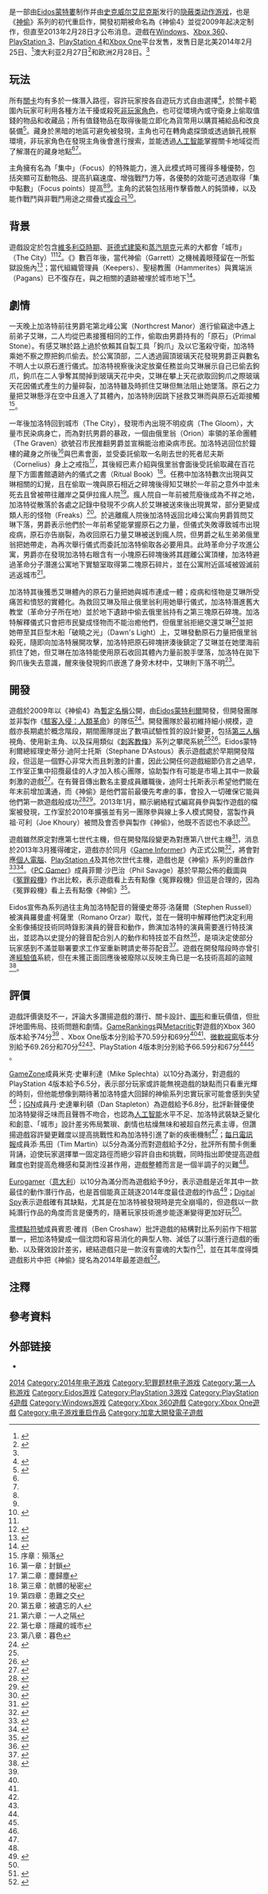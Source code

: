 {{noteTA
|G1=Games
|1=zh-cn:神偷; zh-hk:俠盜; zh-tw:俠盜;
|2=zh-cn:澳大利亚; zh-hk:澳洲; zh-tw:澳洲;
}}
{{Infobox video game
| title = 神偷
| developer = [[Eidos_Montreal|Eidos Montreal]]<br />Nixxes Software BV (PC)<ref>{{cite web|url=http://www.vg247.com/2014/02/24/thief-pc-version-is-not-a-port-says-producer/|title=Thief: PC version "is not a port," says producer|publisher=VG247|accessdate=2014-02-28|archive-date=2021-03-03|archive-url=https://web.archive.org/web/20210303043808/https://www.vg247.com/2014/02/24/thief-pc-version-is-not-a-port-says-producer/|dead-url=no}}</ref>
| publisher = [[Square_Enix|Square Enix]]
| director = Nicolas Cantin
| producer = 
| designer = 
| programmer = 
| artist = 
| writer = 
| composer = Luc St. Pierre<ref>{{cite web|url=http://www.gameinformer.com/b/news/archive/2013/12/09/thief-companion-app-and-preorder-details-emerge.aspx|title=Thief Companion App & Pre-Order Details Emerge|last=Kato|first=Matthew|work=Game Informer|publisher=GameStop|date=2013-12-09|accessdate=2013-12-09|archive-date=2021-03-03|archive-url=https://web.archive.org/web/20210303043813/https://www.gameinformer.com/b/news/archive/2013/12/09/thief-companion-app-and-preorder-details-emerge.aspx|dead-url=no}}</ref>
| series = 神偷
| engine = modified Unreal Engine 3<ref>{{cite web|url=http://www.videogamer.com/ps4/thief/news/confirmed_thief_uses_unreal_engine_3_not_ue4.html|title=Confirmed: Thief uses Unreal Engine 3, not UE4 - Thief for PS4 News|last=Scammell|first=David|publisher=[[VideoGamer.com|VideoGamer.com]]|accessdate=2014-01-23|archive-date=2016-04-03|archive-url=https://web.archive.org/web/20160403190625/http://www.videogamer.com/ps4/thief/news/confirmed_thief_uses_unreal_engine_3_not_ue4.html|dead-url=no}}</ref>
| platforms = [[Microsoft_Windows|Microsoft Windows]], [[PlayStation_3|PlayStation 3]], [[PlayStation_4|PlayStation 4]], [[Xbox_360|Xbox 360]], [[Xbox_One|Xbox One]]<ref>{{cite web|title=Thief Reboot Arrives February, New Trailer Launched|url=http://gameslatestnews.com/2013/08/16/thief-reboot-arrives-february-new-trailer-launched-3368/|work=GamesLatestNews|accessdate=2013-08-16|archive-date=2013-08-20|archive-url=https://www.webcitation.org/6J0gr22MZ?url=http://gameslatestnews.com/2013/08/16/thief-reboot-arrives-february-new-trailer-launched-3368/|dead-url=no}}</ref><ref name="ps3+360">{{cite web | url=http://community.eidosmontreal.com/blogs/Thief-Generations | title=Thief Generations | publisher=[[Eidos_Montreal|Eidos Montreal]] | date=2013-06-20 | accessdate=2013-06-20 | first=Adam | last=Badke | archive-date=2013-06-23 | archive-url=https://web.archive.org/web/20130623031926/http://community.eidosmontreal.com/blogs/Thief-Generations | dead-url=no }}</ref>
| released = {{Vgrelease|NA|February 25, 2014<ref name=releasedate>{{cite web |last=Martin |first=Liam |date=2013-10-09 |url=http://www.digitalspy.co.uk/gaming/news/a522376/thief-debut-gameplay-trailer-sees-Garrett-steal-a-precious-jewel.html |title='Thief' debut gameplay trailer sees Garrett steal a precious jewel |publisher=[[Digital_Spy|Digital Spy]] |accessdate=2013-10-09 |archive-date=2015-10-26 |archive-url=https://web.archive.org/web/20151026195048/http://www.digitalspy.co.uk/gaming/news/a522376/thief-debut-gameplay-trailer-sees-garrett-steal-a-precious-jewel.html |dead-url=no }}</ref>|AU|February 27, 2014<ref name=AUreleasedate>{{cite web |last=Bryan |first=Shane |date=2013-10-10 |url=http://www.xboxworld.com.au/home/2013/10/10/check-out-the-first-thief-gameplay-trailer/ |title=Check Out the First 'Thief' Gameplay Trailer |publisher={{en-link|Xbox World Australia|Xbox World Australia}} |accessdate=2013-10-10 |archive-date=2013-11-19 |archive-url=https://archive.is/20131119024006/http://www.xboxworld.com.au/home/2013/10/10/check-out-the-first-thief-gameplay-trailer/ |dead-url=yes }}</ref>|EU|February 28, 2014<ref name=releasedate/>}}
| genre = 潛行
| modes = 單人
}}
{{Vgname|神偷|en=Thief|cn=神偷|tw=俠盜}}是一部由[[Eidos蒙特婁|Eidos蒙特婁]]制作并由[[史克威尔艾尼克斯|史克威尔艾尼克斯]]发行的[[隐蔽类游戏|隐蔽类]][[动作游戏|动作游戏]]，也是《[[神偷：暗黑计划|神偷]]》系列的初代重启作，開發初期被命名為《神偷4》並從2009年起决定制作，但直至2013年2月28日才公布消息。遊戲在[[Windows|Windows]]、[[Xbox_360|Xbox 360]]、[[PlayStation_3|PlayStation 3]]、[[PlayStation_4|PlayStation 4]]和[[Xbox_One|Xbox One]]平台发售，发售日是北美2014年2月25日、<ref name="releasedate">{{cite web |last=Martin |first=Liam |date=2013-10-09 |url=http://www.digitalspy.co.uk/gaming/news/a522376/thief-debut-gameplay-trailer-sees-garrett-steal-a-precious-jewel.html |title='Thief' debut gameplay trailer sees Garrett steal a precious jewel |publisher=[[Digital_Spy|Digital Spy]] |accessdate=2013-10-09}}</ref>澳大利亚2月27日<ref name="AUSreleasedate">{{cite web |last=Bryan |first=Shane |date=2013-10-10 |url=http://www.xboxworld.com.au/home/2013/10/10/check-out-the-first-thief-gameplay-trailer/ |title=Check Out the First 'Thief' Gameplay Trailer |publisher=[[Xbox_World|Xbox World Australia]] |accessdate=2013-10-10 |archive-date=2013-11-19 |archive-url=https://archive.is/20131119024006/http://www.xboxworld.com.au/home/2013/10/10/check-out-the-first-thief-gameplay-trailer/ |dead-url=yes }}</ref>和欧洲2月28日。<ref name="releasedate" />

== 玩法 ==
所有[[遊戲關卡|關卡]]均有多於一條潛入路徑，容許玩家按各自遊玩方式自由選擇<ref name=IGN-announce>{{cite web|last=MacDonald|first=Keza|title=Thief 4 Coming in 2014|url=http://www.ign.com/articles/2013/03/05/thief-4-coming-in-2014|work=[[IGN|IGN]]|accessdate=2013-03-06|archive-date=2013-03-08|archive-url=https://web.archive.org/web/20130308093038/http://www.ign.com/articles/2013/03/05/thief-4-coming-in-2014|dead-url=no}}</ref>，於關卡範圍內玩家可利用各種方法干擾或殺死[[非玩家角色|非玩家角色]]，也可從環境內或守衛身上偷取值錢的物品和收藏品；所有值錢物品在取得後能立即化為貨幣用以購買補給品和改良裝備<ref name=GE-details>{{cite web|title=Thief – tons of details from Game Informer|url=http://gamingeverything.com/42090/thief-tons-of-details-from-game-informer/|work=Gaming Everything|accessdate=2013-03-06|archive-date=2013-03-07|archive-url=https://web.archive.org/web/20130307032516/http://gamingeverything.com/42090/thief-tons-of-details-from-game-informer/|dead-url=yes}}</ref>。藏身於黑暗的地區可避免被發現，主角也可在轉角處探頭或透過鎖孔視察環境，非玩家角色在發現主角後會進行搜索，並能透過[[人工智能|人工智能]]掌握關卡地域從而了解潛在的藏身地點<ref name=GE-details /><ref name=Watts-Mar52013 />。

主角擁有名為「集中」（Focus）的特殊能力，進入此模式時可獲得多種優勢，包括突顯可互動物品、提高扒竊速度、增強戰鬥力等，各優勢的效能可透過取得「集中點數」（Focus points）提高<ref name=GE-details /><ref name=Watts-Mar52013 />。主角的武裝包括用作擊昏敵人的鈍頭棒，以及能作戰鬥與非戰鬥用途之摺疊式[[複合弓|複合弓]]<ref>{{cite web|title=Thief 4 Leaked Trailer|url=http://www.youtube.com/watch?v=xICYmQmNNv4/|work=YouTube|accessdate=2013-03-06|archive-date=2021-03-03|archive-url=https://web.archive.org/web/20210303044109/https://www.youtube.com/watch?v=xICYmQmNNv4%2F|dead-url=no}}</ref>。

== 背景 ==
遊戲設定於包含[[維多利亞時期|維多利亞時期]]、[[哥德式建築|哥德式建築]]和[[蒸汽朋克|蒸汽朋克]]元素的大都會「城市」（The City）<ref name=GE-details /><ref name="Reeves-Mar52013">{{cite web |url=http://www.gameinformer.com/b/news/archive/2013/03/05/april-cover-revealed-thief.aspx |title=April Cover Revealed: Thief |publisher=[[Game_Informer|Game Informer]] |first=Ben |last=Reeves |date=2013-03-05 |accessdate=2013-03-05 |archive-date=2013-05-30 |archive-url=https://web.archive.org/web/20130530075906/http://www.gameinformer.com/b/news/archive/2013/03/05/april-cover-revealed-thief.aspx |dead-url=no }}</ref>。《{{en-link|神偷：致命暗影|Thief: Deadly Shadows}}》數百年後，當代神偷{{en-link|加洛特|Garrett (character)}}（Garrett）之機械義眼殘留在一所監獄設施內<ref>{{Cite web |url=http://www.primagames.com/games/thief/walkthrough/thief-complete-walkthrough-chapter-5-forsaken-how-kill-freaks |title=Primagames.com |access-date=2015-01-28 |archive-date=2021-03-03 |archive-url=https://web.archive.org/web/20210303043935/https://primagames.com/games/thief/walkthrough/thief-complete-walkthrough-chapter-5-forsaken-how-kill-freaks |dead-url=no }}</ref>；當代組織管理員（Keepers）、聖槌教團（Hammerites）與異端派（Pagans）已不復存在，與之相關的遺跡被埋於城市地下<ref>{{cite web|url=http://community.eidosmontreal.com/blogs/Take-5-QA-2?theme=thief|title=Take 5 – Community Q&A #2|last=Badke|first=Adam|work=Eidos Montreal: Community|accessdate=2014-03-18|archive-date=2014-03-06|archive-url=https://web.archive.org/web/20140306160318/http://community.eidosmontreal.com/blogs/Take-5-QA-2?theme=thief|dead-url=no}}</ref>。

== 劇情 ==
一天晚上加洛特前往男爵宅第北峰公寓（Northcrest Manor）進行偷竊途中遇上前弟子艾琳，二人均從巴素接獲相同的工作{{efn|加洛特：「艾琳，當然是你。下次製造更多聲響如何？」艾琳：「不這樣做你如何知道是我？巴素告訴了你這次我們要合作，對吧？」}}，偷取由男爵持有的「原石」（Primal Stone）{{efn|艾琳：「看來巴素想要的這塊原石是在北峰公寓的儀式室內。」加洛特：「那是男爵的宅第。」}}。有感艾琳於路上過於依賴其自製工具「鉤爪」{{efn|艾琳：「羨慕我這鉤爪？我自己造的。」}}{{efn|艾琳：「你阻住我了。」加洛特：「依賴那鉤爪才阻住了你。」}}及以它濫殺守衛{{efn|加洛特：「剛才到底發生了甚麼事？你為何殺了這守衛？他年紀只是與你相若。」艾琳：「他是個守衛，加洛特，在不合適的地點、不合適的時間出現。」加洛特：「你一點也沒變，對吧？」艾琳：「那是甚麼意思？」加洛特：「意思是，我不會不加思索或毫無理由下殺人，而且這樣做是沒酬勞的。」}}，加洛特乘她不察之際把鉤爪偷去{{efn|加洛特：「對，而我認為我們不應靠它來進行任務。」}}。於公寓頂部，二人透過圓頂玻璃天花發現男爵正與數名不明人士以原石進行儀式{{efn|艾琳：「我估計那是我們要的東西了。原石。」加洛特：「長袍。長袍永遠是兇兆。」}}。加洛特視察後決定放棄任務{{efn|艾琳：「來吧，我們下去吧。這將會很好玩。」加洛特：「不，這裏沒我們的事了。任務結束了。」}}並向艾琳展示自己已偷去鉤爪{{efn|艾琳：「你明知我已不再是小孩子！我做得來！無論你來不來我也會下去。」加洛特：「沒有這個你就無法下去。」}}，鉤爪在二人爭奪其間掉到玻璃天花中央，艾琳在攀上天花欲取回鉤爪之際玻璃天花因儀式產生的力量碎裂，加洛特雖及時抓住艾琳{{efn|艾琳：「加洛特，我抓不住了！呀！加洛特，把鉤爪給我！」}}但無法阻止她墜落。原石之力量把艾琳懸浮在空中且進入了其體內，加洛特則因跳下拯救艾琳而與原石近距接觸<ref>序章：殞落</ref>。

一年後加洛特回到城市（The City），發現市內出現不明疫病（The Gloom），大量市民染病身亡，而為對抗男爵的暴政，一個由俄里翁（Orion）率領的革命團體（The Graven）欲號召市民推翻男爵並宣稱能治癒染病市民。加洛特逃回位於鐘樓的藏身之所後<ref>第一章：封鎖</ref>與巴素會面{{efn|加洛特：「我是你就會拿醃菜瓶，巴素，它重多了。」巴素：「加洛特！... 你不來看我？你信也不寫？我以為你和艾琳都在公寓那場襲擊中被殺了。」}}，並受委託偷取一名剛去世的死者尼夫斯（Cornelius）身上之戒指{{efn|巴素：「我需要你替我取得一枚戒指... 屬於某個叫... 唔，尼夫斯·格利夫斯... 他已經死了！」}}<ref>第二章：塵歸塵</ref>，其後經巴素介紹與俄里翁會面後{{efn|巴素：「來吧，有人想見你。」加洛特：「為何是我？」巴素：「你偷的戒指就是給他的... 他是俄里翁！」}}受託偷取藏在百花屋下方圖書館遺跡內的儀式之書（Ritual Book）{{efn|加洛特：「你需要我做甚麼？」俄里翁：「我需要一本書... 我聽說它被藏在百花屋內某處。」}}<ref>第三章：骯髒的秘密</ref>。任務中加洛特數次出現與艾琳相關的幻覺，且在偷取一塊與原石相近之碎塊後得知艾琳於一年前之意外中並未死去且曾被帶往離岸之莫伊拉瘋人院<ref>第四章：患難之交</ref>。瘋人院自一年前被荒廢後成為不祥之地{{efn|巴素：「自從一場暴動後這裏變得異常安靜... 有些病人逃走了。沒多少艘船來，沒有東西出過來。」}}，加洛特從散落於各處之記錄中發現不少病人於艾琳被送來後出現異常，部分更變成類人形的怪物（Freaks）<ref>第五章：被遺忘的人</ref>。於逃離瘋人院後加洛特返回北峰公寓向男爵質問艾琳下落，男爵表示他們於一年前希望能掌握原石之力量{{efn|男爵：「這片土地下有一種力量，一種古老的能量。原力... 它能被引導－被控制成為有效的型態。」}}，但儀式失敗導致城市出現疫病，原石亦告崩裂，為收回原石力量艾琳被送到瘋人院{{efn|男爵：「當原石崩裂時... 能量不知怎地進入了她體內！與這能源接觸有可怕的影響，扭曲精神和肉身！... 我曾嘗試從她體內移除能量，但當那混蛋把艾琳帶離莫伊拉瘋人院，他奪去了我的夢想和她！」}}，但男爵之私生弟弟俄里翁把她帶走{{efn|男爵：「是奧爾迪斯帶走了她，奧爾迪斯！他就是你認識的俄里翁。我的... 弟弟。」}}，為再次舉行儀式而委託加洛特偷取各必要用具{{efn|加洛特：「為何俄里翁帶走了那女孩？」男爵：「他一定是在策劃另一場儀式，而看來你一直是一頭忠心的狗。首先他要你偷取尼夫斯的戒指... 然後是那本書，塔樓的原石塊。萬一他找到最後一塊的話...」}}。此時革命分子攻進公寓，男爵亦在發現加洛特右眼含有一小塊原石碎塊後將其趕離公寓頂樓{{efn|男爵：「你的眼睛！你當時在場，我想起來了！你就是那失落的碎塊？去見我弟弟的暴民吧！」}}，加洛特避過革命分子潛進公寓地下實驗室取得第二塊原石碎片，並在公寓附近區域被毀滅前逃返城市<ref>第六章：一人之隔</ref>。

加洛特其後獲悉艾琳體內的原石力量把她與城市連成一體{{efn|乞丐女王：「那場意外不只是把原力灌進了她體內。它把她與城市連成一體。」}}；疫病和怪物是艾琳所受痛苦和憤怒的實體化。為救回艾琳及阻止俄里翁利用她舉行儀式{{efn|乞丐女王：「如果她死了，而且原力仍被困在她體內... 那麼它也會死。城市會毀滅，像它從來不曾存在那樣。」加洛特：「男爵認為原力能透過所有碎塊從她體內移除...」}}，加洛特潛進舊大教堂（革命分子所在地）並於地下遺跡中偷去俄里翁持有之第三塊原石碎塊{{efn|乞丐女王：「你必須在今晚前往大教堂。你一從俄里翁身上偷取了碎塊後就需要設法從艾琳體內移走原力，而她絕不能死。」}}。加洛特解釋儀式只會把市民變成怪物而不能治癒他們{{efn|俄里翁：「加洛特？你做了甚麼？我... 我需要它，我們需要它。難道你不明白我在這裏想做甚麼嗎？」加洛特：「你要停手，俄里翁。」俄里翁：「停手... 停止保護大家？停止給予他們更好的生活？」加洛特：「你不是在幫助這些人，你是在宣判他們死刑。他們或許現在覺得舒服，但相信我，他們身體無法承受原力。」}}，但俄里翁拒絕交還艾琳<ref>第七章：隱藏的城市</ref>並把她帶至其巨型木船「破曉之光」（Dawn's Light）上，艾琳發動原石力量把俄里翁殺死{{efn|艾琳：「一群老頭，充滿怨恨和貪婪！像狗爭奪骨頭那樣爭權奪利... 我再不會作扯線人偶！我不會受任何人擺佈！原力是我的了！」}}，隨即向加洛特展開攻擊{{efn|艾琳：「至於你！我以為你是我能信任的人。連你也想得到我的力量。」加洛特：「原因是不同的，艾琳... 不同，這力量會殺了你。」艾琳：「噢，現在你關心我了。」加洛特：「我一直都是。」艾琳：「我不相信你... 我不相信你！」}}，加洛特把原石碎塊拼湊後鎮定了艾琳並在她墜海前抓住了她，但艾琳在加洛特能使用原石收回其體內力量前脫手墜落{{efn|艾琳：「加洛特！加洛特，我抓不住了。」加洛特：「別動！」艾琳：「鉤爪！把鉤爪給我！加洛特！加洛特！」}}，加洛特在拋下鉤爪後失去意識，醒來後發現鉤爪嵌進了身旁木材中，艾琳則下落不明<ref>第八章：暮色</ref>。

== 開發 ==
遊戲於2009年以《神偷4》為[[暫定名稱|暫定名稱]]公開，由[[Eidos蒙特利爾|Eidos蒙特利爾]]開發，但開發團隊並非製作《[[駭客入侵：人類革命|駭客入侵：人類革命]]》的隊伍<ref>{{cite web|last=Robinson|first=Andy|title=Thief dev: 'There are a lot of action titles... this is Thief'|url=http://www.computerandvideogames.com/394467/thief-dev-there-are-a-lot-of-action-titles-this-is-thief/|work=Computerandvideogames.com|accessdate=2013-03-06|archive-date=2015-01-22|archive-url=https://web.archive.org/web/20150122065025/http://www.computerandvideogames.com/394467/thief-dev-there-are-a-lot-of-action-titles-this-is-thief/|dead-url=no}}</ref>。開發團隊於最初維持細小規模，遊戲亦長期處於概念階段，期間團隊提出了數項試驗性質的設計變更，包括[[第三人稱遊戲|第三人稱]]視角、使用新主角、以及採用類似《[[刺客教條|刺客教條]]》系列之攀爬系統<ref name=GE-details /><ref>{{cite web|last=Robinson|first=Andy|title=Thief 4 team experimented with Assassin's Creed-style third-person elements|url=http://www.computerandvideogames.com/394556/thief-4-team-experimented-with-assassins-creed-style-third-person-elements/|work=Computerandvideogames.com|accessdate=2013-03-06|archive-date=2015-01-22|archive-url=https://web.archive.org/web/20150122070828/http://www.computerandvideogames.com/394556/thief-4-team-experimented-with-assassins-creed-style-third-person-elements/|dead-url=no}}</ref>。Eidos蒙特利爾總經理史蒂分·迪阿士托斯（Stephane D'Astous）表示遊戲處於早期開發階段，但這是一個野心非常大而且刺激的計畫，因此公開任何遊戲細節仍言之過早，工作室正集中招攬最佳的人才加入核心團隊，協助製作有可能是市場上其中一款最刺激的遊戲<ref name="eidosgames">{{cite web|url=http://eidosmontreal.com/en/games.html|title=Eidos Montréal – Games|date=2009-05-11|deadurl=yes|archiveurl=https://web.archive.org/web/20110217010751/http://www.eidosmontreal.com/en/games.html|archivedate=2011-02-17}}</ref>。在有聲音傳出數名主要成員離職後，迪阿士托斯表示希望他們能在年末前增加溝通，而《神偷》是他們當前最優先考慮的事，會投入一切確保它能與他們第一款遊戲般成功<ref>{{cite web |last=Gallagher |first=Danny |url=http://www.gametrailers.com/side-mission/18142/thief-4-developer-says-thief-is-our-priority |title=Thief 4 Developer Says 'Thief is Our Priority' | Side Mission |publisher=GameTrailers |date=2012-06-19 |accessdate=2013-10-05 |archive-date=2013-11-05 |archive-url=https://web.archive.org/web/20131105143832/http://www.gametrailers.com/side-mission/18142/thief-4-developer-says-thief-is-our-priority |dead-url=no }}</ref><ref>{{cite web |last=Seitz |first=Dan |url=http://www.gametrailers.com/side-mission/17639/thief-4-whats-happening |title=Thief 4: What's Happening? | Side Mission |publisher=GameTrailers |date=2012-06-14 |accessdate=2013-10-05 |archive-date=2013-10-13 |archive-url=https://web.archive.org/web/20131013063701/http://www.gametrailers.com/side-mission/17639/thief-4-whats-happening |dead-url=no }}</ref>。2013年1月，顯示網絡程式編寫員參與製作遊戲的檔案被發現，工作室於2010年擴張並有另一團隊參與線上多人模式開發，當製作員祖·可利（Joe Khoury）被問及會否參與製作《神偷》，他既不否認也不承認<ref>{{cite web |url=http://www.gamer.nl/nieuws/409244/thief-4-heeft-hoogstwaarschijnlijk-multiplayer |title=Thief 4 heeft hoogstwaarschijnlijk multiplayer | PC games |publisher=Gamer.nl |date= |accessdate=2013-10-05 |archive-date=2015-01-22 |archive-url=https://web.archive.org/web/20150122061748/http://www.gamer.nl/nieuws/409244/thief-4-heeft-hoogstwaarschijnlijk-multiplayer |dead-url=no }}</ref>。

遊戲雖然原定對應第七世代主機，但在開發階段變更為對應第八世代主機<ref>{{cite web|last=Robinson|first=Andy|title=Rumour: Thief 4 'switched to next-gen consoles'|url=http://www.computerandvideogames.com/362035/thief-4-switched-to-next-gen-consoles/|work=Computerandvideogames.com|accessdate=2013-03-06|archive-date=2015-01-22|archive-url=https://web.archive.org/web/20150122065001/http://www.computerandvideogames.com/362035/thief-4-switched-to-next-gen-consoles/|dead-url=no}}</ref>，消息於2013年3月獲得確定，遊戲亦於同月《[[Game_Informer|Game Informer]]》內正式公開<ref name="Watts-Mar52013">{{cite web |url=http://www.shacknews.com/article/78078/thief-confirmed-for-next-gen |title=Thief confirmed for next-gen consoles |publisher=Shacknews |first=Steve |last=Watts |date=2013-03-05 |accessdate=2013-03-05 |archive-date=2020-11-11 |archive-url=https://web.archive.org/web/20201111230238/https://www.shacknews.com/article/78078/thief-confirmed-for-next-gen |dead-url=no }}</ref>，將會對應[[個人電腦|個人電腦]]、[[PlayStation_4|PlayStation 4]]及其他次世代主機，遊戲也是《神偷》系列的重啟作<ref name=GYP-announce>{{cite web|last=Szturgiewicz|first=Bartosz|title=Thief Reboot Coming in 2014|url=http://www.gatheryourparty.com/articles/2013/03/05/thief-reboot-coming-in-2014/|work=Gather Your Party|accessdate=2013-03-06|deadurl=yes|archiveurl=https://web.archive.org/web/20131007002215/http://www.gatheryourparty.com/articles/2013/03/05/thief-reboot-coming-in-2014/|archivedate=2013-10-07}}</ref><ref name=kotaku-announce>{{cite web|last=Schreier|first=Jason|title=Thief Reboot Coming To PC And Next-Gen Consoles In 2014 [UPDATE]|url=http://kotaku.com/5988618/spectacular-thief-4-images-leak-on-russian-site|work=Kotaku|accessdate=2013-03-06|archive-date=2018-11-16|archive-url=https://web.archive.org/web/20181116152955/https://kotaku.com/5988618/spectacular-thief-4-images-leak-on-russian-site|dead-url=no}}</ref>。《[[PC_Gamer|PC Gamer]]》成員菲爾·沙巴治（Phil Savage）基於早期公佈的截圖與《[[冤罪殺機|冤罪殺機]]》作出比較，表示遊戲看上去有點像《冤罪殺機》但這是合理的，因為《冤罪殺機》看上去有點像《神偷》<ref>{{cite web|last=Savage|first=Phil|title=Thief 4 screenshots emerge from the darkness'|url=http://www.pcgamer.com/2013/03/05/thief-4-screenshots-emerge-from-the-darkness|work=PC Gamer|accessdate=2013-03-06|archive-date=2014-02-22|archive-url=https://web.archive.org/web/20140222143816/http://www.pcgamer.com/2013/03/05/thief-4-screenshots-emerge-from-the-darkness|dead-url=no}}</ref>。

Eidos宣佈為系列過往主角加洛特配音的聲優史蒂芬·洛薩爾（Stephen Russell）被演員羅曼盧·柯薩里（Romano Orzar）取代，並在一聲明中解釋他們決定利用全影像捕捉技術同時錄影演員的聲音和動作，飾演加洛特的演員需要進行特技演出，並認為以史提分的聲音配合別人的動作和特技並不自然<ref>{{cite web |author=Andy Chalk |url=http://www.escapistmagazine.com/news/view/123052-Eidos-Confirms-New-Lead-Voice-Actor-For-Thief |title=Eidos Confirms New Lead Voice Actor For Thief |publisher=Escapistmagazine.com |date= |accessdate=2013-10-05 |archive-date=2019-08-20 |archive-url=https://web.archive.org/web/20190820022748/http://www.escapistmagazine.com/news/view/123052-Eidos-Confirms-New-Lead-Voice-Actor-For-Thief |dead-url=no }}</ref>，是項決定使部分玩家感到不滿並聯署要求工作室重新聘請史蒂芬配音<ref>{{cite web |url=https://www.change.org/petitions/eidos-montreal-square-enix-bring-back-stephen-russell-for-thief-4#share |title=Petition | Eidos Montreal; Square Enix: Bring back Stephen Russell for Thief 4. |publisher=Change.org |access-date=2015-01-22 |archive-date=2014-07-02 |archive-url=https://web.archive.org/web/20140702092905/https://www.change.org/petitions/eidos-montreal-square-enix-bring-back-stephen-russell-for-thief-4#share |dead-url=no }}</ref>。遊戲在開發階段時亦曾引進[[經驗值|經驗值]]系統，但在未獲正面回應後被廢除以反映主角已是一名技術高超的盜賊<ref>{{cite web |url=http://ap.ign.com/en/news/9644/thief-s-xp-system-scrapped-after-fan-feedback |title=All updates: Thief's XP System Scrapped After Fan Feedback |publisher=Ap.ign.com |date=2013-10-20 |accessdate=2014-03-03 |archive-date=2014-01-17 |archive-url=https://web.archive.org/web/20140117131245/http://ap.ign.com/en/news/9644/thief-s-xp-system-scrapped-after-fan-feedback |dead-url=no }}</ref>。

== 評價 ==
{{Video game reviews
| GR = (X360) 74.00%<ref name="GRX360">{{cite web |url=http://www.gamerankings.com/xbox360/720083-thief/index.html |title=Thief for Xbox 360 |work=[[GameRankings|GameRankings]] |publisher=[[CBS_Interactive|CBS Interactive]] |accessdate=2014-02-24 |archive-date=2019-12-09 |archive-url=https://web.archive.org/web/20191209012239/https://www.gamerankings.com/xbox360/720083-thief/index.html |dead-url=no }}</ref><br />(XONE) 70.59%<ref name="GRXONE">{{cite web |url=http://www.gamerankings.com/xboxone/960106-thief/index.html |title=Thief for Xbox One |work=[[GameRankings|GameRankings]] |publisher=[[CBS_Interactive|CBS Interactive]] |accessdate=2014-02-24 |archive-date=2019-12-09 |archive-url=https://web.archive.org/web/20191209015815/https://www.gamerankings.com/xboxone/960106-thief/index.html |dead-url=no }}</ref><br />(PC) 69.26%<ref name="GRPC">{{cite web |url=http://www.gamerankings.com/pc/960105-thief/index.html |title=Thief for PC |work=[[GameRankings|GameRankings]] |publisher=[[CBS_Interactive|CBS Interactive]] |accessdate=2014-02-24 |archive-date=2019-12-09 |archive-url=https://web.archive.org/web/20191209015804/https://www.gamerankings.com/pc/960105-thief/index.html |dead-url=no }}</ref><br />(PS4) 66.59%<ref name="GRPS4">{{cite web |url=http://www.gamerankings.com/ps4/960107-thief/index.html |title=Thief for PlayStation 4 |work=[[GameRankings|GameRankings]] |publisher=[[CBS_Interactive|CBS Interactive]] |accessdate=2014-02-24 |archive-date=2019-12-09 |archive-url=https://web.archive.org/web/20191209015829/https://www.gamerankings.com/ps4/960107-thief/index.html |dead-url=no }}</ref><!-- <br />(PS3) --.--%<ref name="MCPS3">{{cite web |url=http://www.gamerankings.com/ps3/720082-thief/index.html |title=Thief for PlayStation 3 |work=[[GameRankings|GameRankings]] |publisher=[[CBS_Interactive|CBS Interactive]] |accessdate=2014-02-24}}</ref> -->
| MC = (PC) 70/100<ref name="MCPC">{{cite web |url=http://www.metacritic.com/game/pc/thief |title=Thief for PC Reviews |work=[[Metacritic|Metacritic]] |publisher=[[CBS_Interactive|CBS Interactive]] |accessdate=2014-02-24 |archive-date=2021-03-08 |archive-url=https://web.archive.org/web/20210308182124/https://www.metacritic.com/game/pc/thief |dead-url=no }}</ref><br />(XONE) 69/100<ref name="MCXONE">{{cite web |url=http://www.metacritic.com/game/xbox-one/thief |title=Thief for Xbox One Reviews |work=[[Metacritic|Metacritic]] |publisher=[[CBS_Interactive|CBS Interactive]] |accessdate=2014-02-24 |archive-date=2020-10-20 |archive-url=https://web.archive.org/web/20201020201504/https://www.metacritic.com/game/xbox-one/thief |dead-url=no }}</ref><br />(PS4) 67/100<ref name="MCPS4">{{cite web |url=http://www.metacritic.com/game/playstation-4/thief |title=Thief for PlayStation 4 Reviews |work=[[Metacritic|Metacritic]] |publisher=[[CBS_Interactive|CBS Interactive]] |accessdate=2014-02-24 |archive-date=2021-03-03 |archive-url=https://web.archive.org/web/20210303044200/https://www.metacritic.com/game/playstation-4/thief |dead-url=no }}</ref><!-- <br />(PS3) -/100<ref name="MCPS3">{{cite web |url=http://www.metacritic.com/game/playstation-3/thief |title=Thief for PlayStation 3 Reviews |work=[[Metacritic|Metacritic]] |publisher=[[CBS_Interactive|CBS Interactive]] |accessdate=2014-02-24}}</ref><br />(X360) -/100<ref name="MCX360">{{cite web |url=http://www.metacritic.com/game/xbox-360/thief |title=Thief for Xbox 360 Reviews |work=[[Metacritic|Metacritic]] |publisher=[[CBS_Interactive|CBS Interactive]] |accessdate=2014-02-24}}</ref> -->
| Destruct = 7.5/10<ref name="Destruct">{{cite web |last=Carter |first=Chris |date=2014-02-24 |url=http://www.destructoid.com/review-thief-270433.phtml |title=Review: Thief |publisher=Destructoid |accessdate=2014-03-03 |archive-date=2020-03-16 |archive-url=https://web.archive.org/web/20200316155211/https://www.destructoid.com/review-thief-270433.phtml |dead-url=no }}</ref>
| Edge = 7/10<ref name="Edge">{{cite web |author=Edge Staff |date=2014-02-24 |url=http://www.edge-online.com/review/thief-review/ |title=Thief review |publisher=Edge |accessdate=2014-02-24 |archive-date=2014-11-28 |archive-url=https://web.archive.org/web/20141128181727/http://www.edge-online.com/review/thief-review/ |dead-url=no }}</ref>
| EGM = 3.5/10<ref name="EGM">{{cite web |last=Harmon |first=Josh |date=2014-02-24 |url=http://www.egmnow.com/articles/reviews/egm-review-thief/ |title=EGM Review: Thief |publisher=Electronic Gaming Monthly |accessdate=2014-02-24 |archive-date=2019-04-21 |archive-url=https://web.archive.org/web/20190421143033/http://www.egmnow.com/articles/reviews/egm-review-thief/ |dead-url=no }}</ref>
| GI = 8/10<ref name="GI">{{cite web |last=Reeves |first=Ben |date=2014-02-24 |url=http://www.gameinformer.com/games/thief/b/playstation4/archive/2014/02/24/thief-review.aspx |title=Thief Review |publisher=Game Informer |accessdate=2014-02-25 |archive-date=2021-04-28 |archive-url=https://web.archive.org/web/20210428081955/https://www.gameinformer.com/games/thief/b/playstation4/archive/2014/02/24/thief-review.aspx |dead-url=no }}</ref>
| GRadar = {{rating|3.5|5}}<ref name="GRadar">{{cite web |last=Veloria |first=Lorenzo |date=2014-02-24 |url=http://www.gamesradar.com/thief-review/ |title=Thief review |publisher=GamesRadar |accessdate=2014-02-24 |archive-date=2021-01-30 |archive-url=https://web.archive.org/web/20210130131729/https://www.gamesradar.com/thief-review/ |dead-url=no }}</ref>
| GSpot = 6/10<ref name="GSpot">{{cite web |last=VanOrd |first=Kevin |date=2014-02-24 |url=http://www.gamespot.com/reviews/thief-review/1900-6415675/ |title=Thief Review |publisher=GameSpot |accessdate=2014-02-24 |archive-date=2021-04-28 |archive-url=https://web.archive.org/web/20210428082137/https://www.gamespot.com/reviews/thief-review/1900-6415675/ |dead-url=no }}</ref>
| GT = 7.5/10<ref name="GT">{{cite web |last=Speer |first=Justin |date=2014-02-24 |url=http://www.gametrailers.com/reviews/t1u5jf/thief-review |title=Thief Review |publisher=Gametrailers |accessdate=2014-02-24 |archive-date=2015-09-24 |archive-url=https://web.archive.org/web/20150924052930/http://www.gametrailers.com/reviews/t1u5jf/thief-review |dead-url=no }}</ref>
| GameZone = 6.5/10<ref name="GameZone">{{cite web |last=Splechta |first=Mike |date=2014-02-24 |url=http://www.gamezone.com/reviews/2014/02/24/thief-review-petty |title=Thief Review: Petty |publisher=GameZone |accessdate=2014-02-24 |archive-date=2014-08-22 |archive-url=https://web.archive.org/web/20140822082031/http://www.gamezone.com/reviews/2014/02/24/thief-review-petty |dead-url=no }}</ref>
| IGN = 6.8/10<ref name="IGN">{{cite web |last=Stapleton |first=Dan |date=2014-02-24 |url=http://www.ign.com/articles/2014/02/24/thief-review |title=Thief Review |publisher=IGN |accessdate=2014-02-24 |archive-date=2021-04-28 |archive-url=https://web.archive.org/web/20210428055314/https://www.ign.com/articles/2014/02/24/thief-review |dead-url=no }}</ref>
| Joystiq = {{Rating|4|5}}<ref name="Joystiq">{{cite web |last=Kietzmann |first=Ludwig |date=2014-02-24 |url=http://www.joystiq.com/2014/02/24/thief-review-for-the-hoard/?ncid=rss_truncated&utm_source=feedburner&utm_medium=feed&utm_campaign=Feed:weblogsinc/joystiq(Joystiq) |title=Thief Review |publisher=Joystiq |accessdate=2014-02-24 |archive-url=https://web.archive.org/web/20150122051946/http://www.joystiq.com/2014/02/24/thief-review-for-the-hoard/?ncid=rss_truncated&utm_source=feedburner&utm_medium=feed&utm_campaign=Feed%3Aweblogsinc%2Fjoystiq%28Joystiq%29 |archive-date=2015-01-22 |dead-url=yes }}</ref>
| OPMUK = 7/10<ref name="OPMUK">{{cite web |last=Iwaniuk |first=Phil |date=2014-02-24 |url=http://www.officialplaystationmagazine.co.uk/review/thief-ps4-review-gameplay-official-playstation-magazine-score/ |title=Thief Review |work=PlayStation Official Magazine |publisher=Future plc |accessdate=2014-02-24 |deadurl=yes |archiveurl=https://web.archive.org/web/20140302152554/http://www.officialplaystationmagazine.co.uk/review/thief-ps4-review-gameplay-official-playstation-magazine-score/ |archivedate=2014-03-02 }}</ref>
| OXMUK = 7/10<ref name="OXMUK">{{cite web |last=Evans-Thirlwell |first=Edwin |date=2014-02-24 |url=http://www.totalxbox.com/72016/reviews/thief-xbox-one-review/ |title=Review: Thief Xbox One |work=Official Xbox Magazine UK |publisher=Future plc |accessdate=2014-02-24 |archive-date=2015-01-22 |archive-url=https://web.archive.org/web/20150122060319/http://www.totalxbox.com/72016/reviews/thief-xbox-one-review/ |dead-url=no }}</ref>
| PCGUS = 7.9/10<ref name="PCGUS">{{cite web |last=Thursten |first=Chris |date=2014-02-24 |url=http://www.pcgamer.com/review/thief-pc-review/ |title=Thief review |work=PC Gamer |publisher=Future Publishing Ltd. |accessdate=2014-03-03 |archive-date=2014-09-03 |archive-url=https://web.archive.org/web/20140903221353/http://www.pcgamer.com/review/thief-pc-review/ |dead-url=no }}</ref>
| Poly = 6/10<ref name="Poly">{{cite web |last=Gies |first=Arthur |date=2014-02-24 |url=http://www.polygon.com/2014/2/24/5441360/thief-review |title=Thief review: in the dark |work=Polygon |publisher=Vox Media |accessdate=2014-02-24 |archive-date=2021-04-28 |archive-url=https://web.archive.org/web/20210428080719/https://www.polygon.com/2014/2/24/5441360/thief-review |dead-url=no }}</ref>
| rev1 = [[Digital_Spy|Digital Spy]]
| rev1Score = {{Rating|4|5}}<ref name="DigitalSpy">{{cite web |last=Martin |first=Liam |date=2014-02-24 |url=http://www.digitalspy.co.uk/gaming/review/a553387/thief-review-ps4-stronger-in-the-shadows-with-stealth.html |title=Thief review (PS4): Stronger in the shadows with stealth - Gaming Review |publisher=Digital Spy |accessdate=2014-02-24 |archive-date=2015-09-24 |archive-url=https://web.archive.org/web/20150924050451/http://www.digitalspy.co.uk/gaming/review/a553387/thief-review-ps4-stronger-in-the-shadows-with-stealth.html |dead-url=no }}</ref>
| rev2 = [[每日電訊報|每日電訊報]]
| rev2Score = {{Rating|2|5}}<ref name="TheTelegraph">{{cite web |last=Martin |first=Tim |date=2014-02-24 |url=http://www.telegraph.co.uk/technology/video-games/video-game-reviews/10658395/Thief-review.html |title=Thief review |publisher=Telegraph |accessdate=2014-02-24 |archive-date=2014-04-18 |archive-url=https://www.webcitation.org/6OvtYPWYF?url=http://www.telegraph.co.uk/technology/video-games/video-game-reviews/10658395/Thief-review.html |dead-url=no }}</ref>
}}

遊戲評價褒貶不一，評論大多讚揚遊戲的潛行、關卡設計、[[圖形|圖形]]和重玩價值，但批評地圖佈局、技術問題和劇情。[[GameRankings|GameRankings]]與[[Metacritic|Metacritic]]對遊戲的Xbox 360版本給予74分<ref name="GRX360" /><!-- and -/100,<ref name="MCX360" />-->、Xbox One版本分別給予70.59分和69分<ref name="GRXONE" /><ref name="MCXONE" />、[[微軟視窗|微軟視窗]]版本分別給予69.26分和70分<ref name="GRPC" /><ref name="MCPC" />、PlayStation 4版本則分別給予66.59分和67分<ref name="GRPS4" /><ref name="MCPS4" /><!-- and the PlayStation 3 version --.--% and -/100.<ref name="GRPS3" /><ref name="MCPS3" /> -->。

[[GameZone|GameZone]]成員米克·史畢利達（Mike Splechta）以10分為滿分，對遊戲的PlayStation 4版本給予6.5分，表示部分玩家或許能無視遊戲的缺點而只看重光輝的時刻，但他能想像到期待著加洛特盛大回歸的神偷系列忠實玩家可能會感到失望<ref name="GameZone"/>；[[IGN|IGN]]成員丹·史達畢利頓（Dan Stapleton）為遊戲給予6.8分，批評新聲優使加洛特變得乏味而且聲唇不吻合，也認為[[人工智能|人工智能]]水平不足、加洛特武裝缺乏變化和創意、「城市」設計差劣佈局繁瑣、劇情也枯燥無味和被超自然元素主導，但讚揚遊戲容許變更難度以提高挑戰性和為加洛特引進了新的疾衝機制<ref name="IGN"/>；[[每日電訊報|每日電訊報]]成員添·馬田（Tim Martin）以5分為滿分而對遊戲給予2分，批評所有關卡側重背誦，迫使玩家選擇單一固定路徑而絕少容許自由和挑戰，同時指出即使提高遊戲難度也對提高危機感和莫測性沒甚作用，遊戲整體而言是一個半調子的災難<ref name="TheTelegraph"/>。

[[Eurogamer|Eurogamer]]（[[意大利|意大利]]）以10分為滿分而為遊戲給予9分，表示遊戲是近年其中一款最佳的動作潛行作品，也是首個能真正競逐2014年度最佳遊戲的作品<ref>{{cite web |url=http://www.eurogamer.it/articles/2014-02-24-thief-review-recensione_9 |title=Thief - review • Recensioni • PlayStation 4 • |publisher=Eurogamer.it |date=2014-02-24 |accessdate=2014-03-03 |archive-date=2021-03-03 |archive-url=https://web.archive.org/web/20210303044451/https://www.eurogamer.it/articles/2014-02-24-thief-review-recensione_9 |dead-url=no }}</ref>；[[Digital_Spy|Digital Spy]]表示遊戲確有其缺點，尤其是在加洛特被發現時是完全崩塌的，但遊戲以一款純潛行作品的角度而言是優秀的，隨著玩家技術進步能逐漸變得更加好玩<ref name="DigitalSpy"/>。

[[零標點符號|零標點符號]]成員賓恩·確肖（Ben Croshaw）批評遊戲的結構對比系列前作下相當單一，把加洛特變成一個沈悶和容易消化的典型人物、減低了以潛行進行遊戲的衝動、以及聲效設計差劣，總結遊戲只是一款沒有靈魂的大製作<ref>{{cite web|url=http://www.escapistmagazine.com/videos/view/zero-punctuation/8891-Thief-Stealing-a-Classic|title=The Escapist: Zero Punctuation - Thief|access-date=2015-01-22|archive-date=2019-08-20|archive-url=https://web.archive.org/web/20190820015734/http://www.escapistmagazine.com/videos/view/zero-punctuation/8891-Thief-Stealing-a-Classic|dead-url=no}}</ref>，並在其年度得獎遊戲影片中把《神偷》提名為2014年最差遊戲<ref>{{cite web|url=http://www.escapistmagazine.com/videos/view/zero-punctuation/9973-Top-Best-and-Worst-5-Games-of-2014|title=The Escapist: Zero Punctuation - Top 5 Best and Worst Games of 2014|access-date=2015-01-22|archive-date=2020-01-21|archive-url=https://web.archive.org/web/20200121194502/http://www.escapistmagazine.com/videos/view/zero-punctuation/9973-Top-Best-and-Worst-5-Games-of-2014|dead-url=no}}</ref>。

== 注釋 ==
{{notelist|iger=}}

== 參考資料 ==
{{Reflist|2}}

== 外部链接 ==
* {{official|http://www.thiefgame.com/}}

{{神偷系列}}

{{DEFAULTSORT:Thief 2014}}
[[Category:神偷系列|2014]]
[[Category:2014年电子游戏|Category:2014年电子游戏]]
[[Category:犯罪题材电子游戏|Category:犯罪题材电子游戏]]
[[Category:第一人称游戏|Category:第一人称游戏]]
[[Category:Eidos游戏|Category:Eidos游戏]]
[[Category:PlayStation_3游戏|Category:PlayStation 3游戏]]
[[Category:PlayStation_4遊戲|Category:PlayStation 4遊戲]]
[[Category:Windows游戏|Category:Windows游戏]]
[[Category:Xbox_360遊戲|Category:Xbox 360遊戲]]
[[Category:Xbox_One遊戲|Category:Xbox One遊戲]]
[[Category:电子游戏重启作品|Category:电子游戏重启作品]]
[[Category:加拿大開發電子遊戲|Category:加拿大開發電子遊戲]]